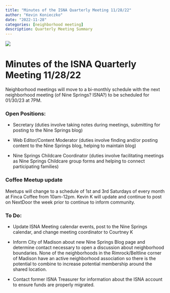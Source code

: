 ```yaml
---
title: "Minutes of the ISNA Quarterly Meeting 11/28/22"
author: "Kevin Konieczko"
date: "2022-11-28"
categories: [neighborhood meeting]
description: Quarterly Meeting Summary
---
```


![](Meeting.jpg){fig-align="center"}

# Minutes of the ISNA Quarterly Meeting 11/28/22

Neighborhood meetings will move to a bi-monthly schedule with the next neighborhood meeting (of Nine Springs? ISNA?) to be scheduled for 01/30/23 at 7PM.

### Open Positions:

-   Secretary (duties involve taking notes during meetings, submitting for posting to the Nine Springs blog)

-   Web Editor/Content Moderator (duties involve finding and/or posting content to the Nine Springs blog, helping to maintain blog)

-   Nine Springs Childcare Coordinator (duties involve facilitating meetings as Nine Springs Childcare group forms and helping to connect participating families)

### Coffee Meetup update

Meetups will change to a schedule of 1st and 3rd Saturdays of every month at Finca Coffee from 10am-12pm. Kevin K will update and continue to post on NextDoor the week prior to continue to inform community.

### To Do:

-   Update ISNA Meeting calendar events, post to the Nine Springs calendar, and change meeting coordinator to Courtney K

-   Inform City of Madison about new Nine Springs Blog page and determine contact necessary to open a discussion about neighborhood boundaries. None of the neighborhoods in the Rimrock/Beltline corner of Madison have an active neighborhood association so there is the potential to combine to increase potential membership around the shared location.

-   Contact former ISNA Treasurer for information about the ISNA account to ensure funds are properly migrated.
